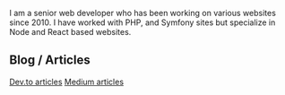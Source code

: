 I am a senior web developer who has been working on various websites since 2010. I have worked with PHP, and Symfony sites but specialize in Node and React based websites.

## Blog / Articles
[Dev.to articles](https://dev.to/kodemaan)
[Medium articles](https://medium.com/@kodemaan)
